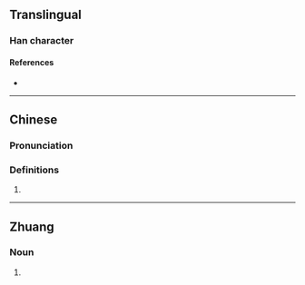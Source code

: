 {{character info}}
==Translingual==

===Han character===
{{Han char|rn=86|rad=火|as=04|sn=8|four=94800|canj=FYJ|ids=⿰火斗}}

====References====
* {{Han ref|kx=0667.180|dkj=18916|dj=1076.260|hdz=32194.010|uh=7093|ud=28819|bh=CD53|bd=52563}}

----

==Chinese==
{{zh-forms}}

===Pronunciation===
{{zh-pron
|m=liào
|c=liu6
|mc=y
|oc=y
|ma=
|cat=
}}

===Definitions===
{{zh-hanzi}}

# {{rfdef|zh}}

----

==Zhuang==

===Noun===
{{za-head|noun}}

# {{za-sawndip form of|daeuh||ashes}}